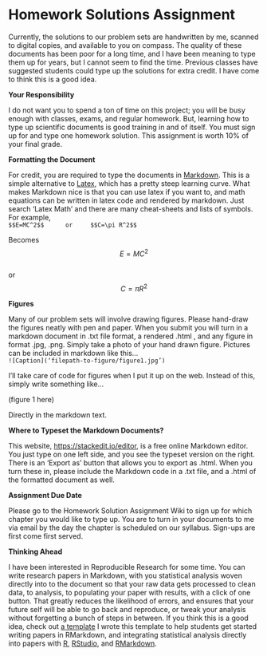 
# Homework Solutions Assignment {-}



Currently, the solutions to our problem sets are handwritten by me, scanned to digital copies, and available to you on compass. The quality of these documents has been poor for a long time, and I have been meaning to type them up for years, but I cannot seem to find the time. Previous classes have suggested students could type up the solutions for extra credit. I have come to think this is a good idea. 

**Your Responsibility**

I do not want you to spend a ton of time on this project; you will be busy enough with classes, exams, and regular homework. But, learning how to type up scientific documents is good training in and of itself. You must sign up for and type one homework solution. This assignment is worth 10% of your final grade. 

**Formatting the Document**
 
 For credit, you are required to type the documents in [Markdown](http://assemble.io/docs/Cheatsheet-Markdown.html). This is a simple alternative to [Latex](https://www.latex-project.org/), which has a pretty steep learning curve. What makes Markdown nice is that you can use latex if you want to, and math equations can be written in latex code and rendered by markdown. Just search 'Latex Math' and there are many cheat-sheets and lists of symbols. 
 For example,   
`
 $$E=MC^2$$   
  or   
 $$C=\pi R^2$$  
 `    
 
Becomes   
$$E=MC^2$$   
  or     
$$C=\pi R^2$$  


**Figures**
  
Many of our problem sets will involve drawing figures. Please hand-draw the figures neatly with pen and paper. When you submit you will turn in a markdown document in .txt file format, a rendered .html , and any figure in format .jpg, .png. Simply take a photo of your hand drawn figure. Pictures can be included in markdown like this…     
`
![Caption](‘filepath-to-figure/figure1.jpg’)
`   

I’ll take care of code for figures when I put it up on the web. Instead of this, simply write something like…  

(figure 1 here)   

Directly in the markdown text. 

**Where to Typeset the Markdown Documents?**
 
 This website, [https://stackedit.io/editor]( https://stackedit.io/editor), is a free online Markdown editor. You just type on one left side, and you see the typeset version on the right. There is an 'Export as' button that allows you to export as .html. When you turn these in, please include the Markdown code in a .txt file, and a .html of the formatted document as well. 
 
**Assignment Due Date**

Please go to the Homework Solution Assignment Wiki to sign up for which chapter you would like to type up. You are to turn in your documents to me via email by the day the chapter is scheduled on our syllabus. Sign-ups are first come first served. 

**Thinking Ahead**
 
 I have been interested in Reproducible Research for some time. You can write research papers in Markdown, with you statistical analysis woven directly into to the document so that your raw data gets processed to clean data, to analysis, to populating your paper with results, with a click of one button. That greatly reduces the likelihood of errors, and ensures that your future self will be able to go back and reproduce, or tweak your analysis without forgetting a bunch of steps in between. If you think this is a good idea, check out [a template](http://mindymallory.github.io/research-project-template/) I wrote this template to help students get started writing papers in RMarkdown, and integrating statistical analysis directly into papers with [R](https://www.r-project.org/), [RStudio](https://www.rstudio.com/), and [RMarkdown](http://rmarkdown.rstudio.com/). 
 


